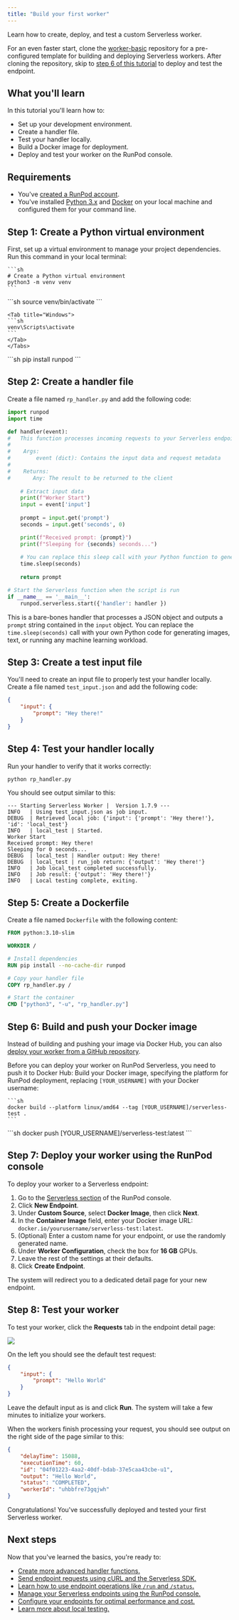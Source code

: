 ```yaml
---
title: "Build your first worker"
---
```


Learn how to create, deploy, and test a custom Serverless worker.

<Tip>

For an even faster start, clone the [worker-basic](https://github.com/runpod-workers/worker-basic) repository for a pre-configured template for building and deploying Serverless workers. After cloning the repository, skip to [step 6 of this tutorial](#step-6%3A-build-and-push-your-docker-image) to deploy and test the endpoint.

</Tip>

## What you'll learn

In this tutorial you'll learn how to:

* Set up your development environment.
* Create a handler file.
* Test your handler locally.
* Build a Docker image for deployment.
* Deploy and test your worker on the RunPod console.

## Requirements

* You've [created a RunPod account](/get-started/manage-accounts).
* You've installed [Python 3.x](https://www.python.org/downloads/) and [Docker](https://docs.docker.com/get-started/get-docker/) on your local machine and configured them for your command line.

## Step 1: Create a Python virtual environment

First, set up a virtual environment to manage your project dependencies.
<Steps>
  <Step title="Create a virtual environment">
    Run this command in your local terminal:

    ```sh
    # Create a Python virtual environment
    python3 -m venv venv
    ```
  </Step>

  <Step title="Activate the virtual environment">
    <Tabs>
    <Tab title="macOS/Linux">
    ```sh
    source venv/bin/activate
    ```
    </Tab>

    <Tab title="Windows">
    ```sh
    venv\Scripts\activate
    ```
    </Tab>
    </Tabs>
  </Step>

  <Step title="Install the RunPod SDK">
    ```sh
    pip install runpod
    ```
  </Step>
</Steps>

## Step 2: Create a handler file

Create a file named `rp_handler.py` and add the following code:

```python rphandler.py
import runpod
import time  

def handler(event):
#   This function processes incoming requests to your Serverless endpoint.
#
#    Args:
#        event (dict): Contains the input data and request metadata
#       
#    Returns:
#       Any: The result to be returned to the client
    
    # Extract input data
    print(f"Worker Start")
    input = event['input']
    
    prompt = input.get('prompt')  
    seconds = input.get('seconds', 0)  

    print(f"Received prompt: {prompt}")
    print(f"Sleeping for {seconds} seconds...")
    
    # You can replace this sleep call with your Python function to generate images, text, or run any machine learning workload
    time.sleep(seconds)  
    
    return prompt 

# Start the Serverless function when the script is run
if __name__ == '__main__':
    runpod.serverless.start({'handler': handler })
```

This is a bare-bones handler that processes a JSON object and outputs a `prompt` string contained in the `input` object. You can replace the `time.sleep(seconds)` call with your own Python code for generating images, text, or running any machine learning workload.

## Step 3: Create a test input file

You'll need to create an input file to properly test your handler locally. Create a file named `test_input.json` and add the following code:

```json test_input.json
{
    "input": {
        "prompt": "Hey there!"
    }
}
```

## Step 4: Test your handler locally

Run your handler to verify that it works correctly:

```sh
python rp_handler.py
```

You should see output similar to this:

```text
--- Starting Serverless Worker |  Version 1.7.9 ---
INFO   | Using test_input.json as job input.
DEBUG  | Retrieved local job: {'input': {'prompt': 'Hey there!'}, 'id': 'local_test'}
INFO   | local_test | Started.
Worker Start
Received prompt: Hey there!
Sleeping for 0 seconds...
DEBUG  | local_test | Handler output: Hey there!
DEBUG  | local_test | run_job return: {'output': 'Hey there!'}
INFO   | Job local_test completed successfully.
INFO   | Job result: {'output': 'Hey there!'}
INFO   | Local testing complete, exiting.
```

## Step 5: Create a Dockerfile

Create a file named `Dockerfile` with the following content:

```dockerfile
FROM python:3.10-slim

WORKDIR /

# Install dependencies
RUN pip install --no-cache-dir runpod

# Copy your handler file
COPY rp_handler.py /

# Start the container
CMD ["python3", "-u", "rp_handler.py"]
```

## Step 6: Build and push your Docker image

<Info>

Instead of building and pushing your image via Docker Hub, you can also [deploy your worker from a GitHub repository](/serverless/workers/github-integration).

</Info>

Before you can deploy your worker on RunPod Serverless, you need to push it to Docker Hub:
<Steps>
  <Step title="Build your Docker image">
    Build your Docker image, specifying the platform for RunPod deployment, replacing `[YOUR_USERNAME]` with your Docker username:
    
    ```sh
    docker build --platform linux/amd64 --tag [YOUR_USERNAME]/serverless-test .
    ```
  </Step>
  
  <Step title="Push the image to your container registry">
    ```sh
    docker push [YOUR_USERNAME]/serverless-test:latest
    ```
  </Step>
</Steps>

## Step 7: Deploy your worker using the RunPod console

To deploy your worker to a Serverless endpoint:

1. Go to the [Serverless section](https://www.runpod.io/console/serverless) of the RunPod console.
2. Click **New Endpoint**.
3. Under **Custom Source**, select **Docker Image**, then click **Next**.
4. In the **Container Image** field, enter your Docker image URL: `docker.io/yourusername/serverless-test:latest`.
5. (Optional) Enter a custom name for your endpoint, or use the randomly generated name.
6. Under **Worker Configuration**, check the box for **16 GB** GPUs.
7. Leave the rest of the settings at their defaults.
8. Click **Create Endpoint**.

The system will redirect you to a dedicated detail page for your new endpoint.

## Step 8: Test your worker

To test your worker, click the **Requests** tab in the endpoint detail page:

<Frame>
  <img src="/images/8f34ba77-serverless-get-started-endpoint-details.png" />
</Frame>

On the left you should see the default test request:

```json
{
    "input": {
        "prompt": "Hello World"
    }
}
```

Leave the default input as is and click **Run**. The system will take a few minutes to initialize your workers.

When the workers finish processing your request, you should see output on the right side of the page similar to this:

```json
{
    "delayTime": 15088,
    "executionTime": 60,
    "id": "04f01223-4aa2-40df-bdab-37e5caa43cbe-u1",
    "output": "Hello World",
    "status": "COMPLETED",
    "workerId": "uhbbfre73gqjwh"
}
```

Congratulations! You've successfully deployed and tested your first Serverless worker.

## Next steps

Now that you've learned the basics, you're ready to:

* [Create more advanced handler functions.](/serverless/workers/handler-functions)
* [Send endpoint requests using cURL and the Serverless SDK.](/serverless/endpoints/send-requests)
* [Learn how to use endpoint operations like `/run` and `/status`.](/serverless/endpoints/operations)
* [Manage your Serverless endpoints using the RunPod console.](/serverless/endpoints/manage-endpoints)
* [Configure your endpoints for optimal performance and cost.](/serverless/endpoints/endpoint-configurations)
* [Learn more about local testing.](/serverless/development/local-testing)
